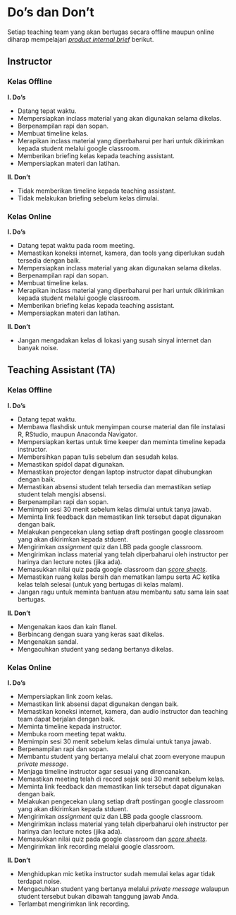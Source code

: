 # Do's dan Don't

Setiap teaching team yang akan bertugas secara offline maupun online diharap mempelajari [*product internal brief*](https://docs.google.com/presentation/d/17f0z3x9RhJCjarY1yY3vWyW23kr-gSHHhTNdtd97BnM/edit#slide=id.g7daf391588_0_0) berikut.

## Instructor

### Kelas Offline

**I. Do's**

* Datang tepat waktu.
* Mempersiapkan inclass material yang akan digunakan selama dikelas.
* Berpenampilan rapi dan sopan.
* Membuat timeline kelas.
* Merapikan inclass material yang diperbaharui per hari untuk dikirimkan kepada student melalui google classroom.
* Memberikan briefing kelas kepada teaching assistant.
* Mempersiapkan materi dan latihan.

**II. Don't**

* Tidak memberikan timeline kepada teaching assistant.
* Tidak melakukan briefing sebelum kelas dimulai.

### Kelas Online

**I. Do's**

* Datang tepat waktu pada room meeting.
* Memastikan koneksi internet, kamera, dan tools yang diperlukan sudah tersedia dengan baik.
* Mempersiapkan inclass material yang akan digunakan selama dikelas.
* Berpenampilan rapi dan sopan.
* Membuat timeline kelas.
* Merapikan inclass material yang diperbaharui per hari untuk dikirimkan kepada student melalui google classroom.
* Memberikan briefing kelas kepada teaching assistant.
* Mempersiapkan materi dan latihan.

**II. Don't**

* Jangan mengadakan kelas di lokasi yang susah sinyal internet dan banyak noise.

## Teaching Assistant (TA)

### Kelas Offline

**I. Do's**

* Datang tepat waktu.
* Membawa flashdisk untuk menyimpan course material dan file instalasi R, RStudio, maupun Anaconda Navigator.
* Mempersiapkan kertas untuk time keeper dan meminta timeline kepada instructor.
* Membersihkan papan tulis sebelum dan sesudah kelas.
* Memastikan spidol dapat digunakan.
* Memastikan projector dengan laptop instructor dapat dihubungkan dengan baik.
* Memastikan absensi student telah tersedia dan memastikan setiap student telah mengisi absensi.
* Berpenampilan rapi dan sopan.
* Memimpin sesi 30 menit sebelum kelas dimulai untuk tanya jawab.
* Meminta link feedback dan memastikan link tersebut dapat digunakan dengan baik.
* Melakukan pengecekan ulang setiap draft postingan google classroom yang akan dikirimkan kepada stduent.
* Mengirimkan *assignment* quiz dan LBB pada google classroom.
* Mengirimkan inclass material yang telah diperbaharui oleh instructor per harinya dan lecture notes (jika ada).
* Memasukkan nilai quiz pada google classroom dan [*score sheets*](https://docs.google.com/spreadsheets/d/1cGJ0pn9k9gKCBnceWVwaL9D7BBDMNjLh8uPYlaBlJi8/edit#gid=1518964141).
* Memastikan ruang kelas bersih dan mematikan lampu serta AC ketika kelas telah selesai (untuk yang bertugas di kelas malam).
* Jangan ragu untuk meminta bantuan atau membantu satu sama lain saat bertugas.

**II. Don't**

* Mengenakan kaos dan kain flanel.
* Berbincang dengan suara yang keras saat dikelas.
* Mengenakan sandal.
* Mengacuhkan student yang sedang bertanya dikelas.


### Kelas Online

**I. Do's**

* Mempersiapkan link zoom kelas.
* Memastikan link absensi dapat digunakan dengan baik.
* Memastikan koneksi internet, kamera, dan audio instructor dan teaching team dapat berjalan dengan baik.
* Meminta timeline kepada instructor.
* Membuka room meeting tepat waktu.
* Memimpin sesi 30 menit sebelum kelas dimulai untuk tanya jawab.
* Berpenampilan rapi dan sopan.
* Membantu student yang bertanya melalui chat zoom everyone maupun *private message*.
* Menjaga timeline instructor agar sesuai yang direncanakan.
* Memastikan meeting telah di record sejak sesi 30 menit sebelum kelas.
* Meminta link feedback dan memastikan link tersebut dapat digunakan dengan baik.
* Melakukan pengecekan ulang setiap draft postingan google classroom yang akan dikirimkan kepada stduent.
* Mengirimkan *assignment* quiz dan LBB pada google classroom.
* Mengirimkan inclass material yang telah diperbaharui oleh instructor per harinya dan lecture notes (jika ada).
* Memasukkan nilai quiz pada google classroom dan [*score sheets*](https://docs.google.com/spreadsheets/d/1cGJ0pn9k9gKCBnceWVwaL9D7BBDMNjLh8uPYlaBlJi8/edit#gid=1518964141).
* Mengirimkan link recording melalui google classroom.

**II. Don't**

* Menghidupkan mic ketika instructor sudah memulai kelas agar tidak terdapat noise.
* Mengacuhkan student yang bertanya melalui *private message* walaupun student tersebut bukan dibawah tanggung jawab Anda.
* Terlambat mengirimkan link recording.
